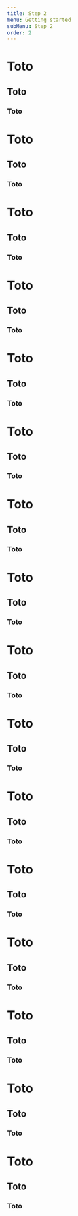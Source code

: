 ```yaml
---
title: Step 2
menu: Getting started
subMenu: Step 2
order: 2
---
```


# Toto

## Toto

### Toto

# Toto

## Toto

### Toto

# Toto

## Toto

### Toto

# Toto

## Toto

### Toto

# Toto

## Toto

### Toto

# Toto

## Toto

### Toto

# Toto

## Toto

### Toto

# Toto

## Toto

### Toto

# Toto

## Toto

### Toto

# Toto

## Toto

### Toto

# Toto

## Toto

### Toto

# Toto

## Toto

### Toto

# Toto

## Toto

### Toto

# Toto

## Toto

### Toto

# Toto

## Toto

### Toto

# Toto

## Toto

### Toto
